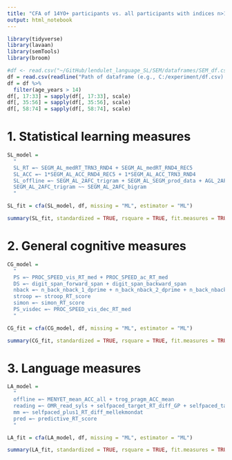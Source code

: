 ```yaml
---
title: "CFA of 14YO+ participants vs. all participants with indices n>100"
output: html_notebook
---
```


```r
library(tidyverse)
library(lavaan)
library(semTools)
library(broom)
```

```r
#df <- read.csv("~/GitHub/lendulet_language_SL/SEM/dataframes/SEM_df.csv")
df = read.csv(readline("Path of dataframe (e.g., C:/experiment/df.csv): "))
df = df %>% 
  filter(age_years > 14)
df[, 17:33] = sapply(df[, 17:33], scale)
df[, 35:56] = sapply(df[, 35:56], scale)
df[, 58:74] = sapply(df[, 58:74], scale)
```

# 1. Statistical learning measures

```r
SL_model =
  "
  SL_RT =~ SEGM_AL_medRT_TRN3_RND4 + SEGM_AL_medRT_RND4_REC5
  SL_ACC =~ 1*SEGM_AL_ACC_RND4_REC5 + 1*SEGM_AL_ACC_TRN3_RND4
  SL_offline =~ SEGM_AL_2AFC_trigram + SEGM_AL_SEGM_prod_data + AGL_2AFC_phr + AGL_2AFC_sent + AGL_prod + SEGM_AL_2AFC_bigram
  SEGM_AL_2AFC_trigram ~~ SEGM_AL_2AFC_bigram
  "
```

```r
SL_fit = cfa(SL_model, df, missing = "ML", estimator = "ML")
```

```r
summary(SL_fit, standardized = TRUE, rsquare = TRUE, fit.measures = TRUE)
```

# 2. General cognitive measures

```r
CG_model =
  "
  PS =~ PROC_SPEED_vis_RT_med + PROC_SPEED_ac_RT_med
  DS =~ digit_span_forward_span + digit_span_backward_span
  nback =~ n_back_nback_1_dprime + n_back_nback_2_dprime + n_back_nback_3_dprime
  stroop =~ stroop_RT_score
  simon =~ simon_RT_score
  PS_visdec =~ PROC_SPEED_vis_dec_RT_med
  "
```

```r
CG_fit = cfa(CG_model, df, missing = "ML", estimator = "ML")
```

```r
summary(CG_fit, standardized = TRUE, rsquare = TRUE, fit.measures = TRUE)
```

# 3. Language measures

```r
LA_model =
  "
  offline =~ MENYET_mean_ACC_all + trog_pragm_ACC_mean
  reading =~ OMR_read_syls + selfpaced_target_RT_diff_GP + selfpaced_target_RT_diff_sertes
  mm =~ selfpaced_plus1_RT_diff_mellekmondat
  pred =~ predictive_RT_score
  "
```

```r
LA_fit = cfa(LA_model, df, missing = "ML", estimator = "ML")
```

```r
summary(LA_fit, standardized = TRUE, rsquare = TRUE, fit.measures = TRUE)
```
